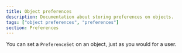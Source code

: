 ```yaml
---
title: Object preferences
description: Documentation about storing preferences on objects.
tags: ["object preferences", "preferences"]
section: Preferences
---
```


You can set a `PreferenceSet` on an object, just as you would for a user.

<MultiLangCodeBlock
  title="Set preferences for an object"
  snippet="objects.setPreferences"
/>

<br />

<MultiLangCodeBlock
  title="Get preferences for an object"
  snippet="objects.getPreferences"
/>
